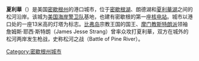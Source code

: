 {{unreferenced|time=2015-04-29T01:08:07+00:00}}
'''夏利華'''（{{lang-en|charlevoix}}）是美国[[密歇根州|密歇根州]]的港口城市，位于[[密歇根湖|密歇根湖]]、朗德湖和[[夏利華湖|夏利華湖]]之间的松河沿岸。该城为[[美国海岸警卫队|美国海岸警卫队]]基地，也建有密歇根的第一座[[核电站|核电站]]。城市以港口处的一座13米高的灯塔为标志。[[比弗岛|比弗岛]]宗教王国的国王、[[摩门教|摩门教]][[斯特朗派|斯特朗派]]领袖詹姆斯·耶西·斯特朗（James Jesse Strang）曾率众攻打夏利華，双方在城外的松河两岸发生枪战，史称松河之战（Battle of Pine River）。

{{michigan-stub}}
{{coord|display=title}}
{{normdaten}}
{{DEFAULTSORT:Charlevoix}}
[[Category:密歇根州城市|Category:密歇根州城市]]